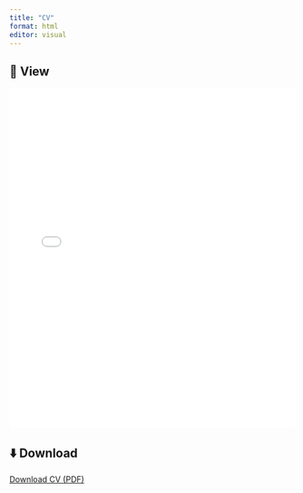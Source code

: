 ```yaml
---
title: "CV"
format: html
editor: visual
---
```


## 📄 View
<embed src="/files/kakush_cv-4.pdf" type="application/pdf" width="100%" height="600px" />

## ⬇️ Download
[Download CV (PDF)](/files/kakush_cv-4.pdf)
